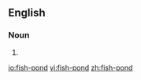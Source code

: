 ==English==

===Noun===
{{en-noun}}

# {{alternative spelling of|fishpond}}

[[io:fish-pond]]
[[vi:fish-pond]]
[[zh:fish-pond]]
